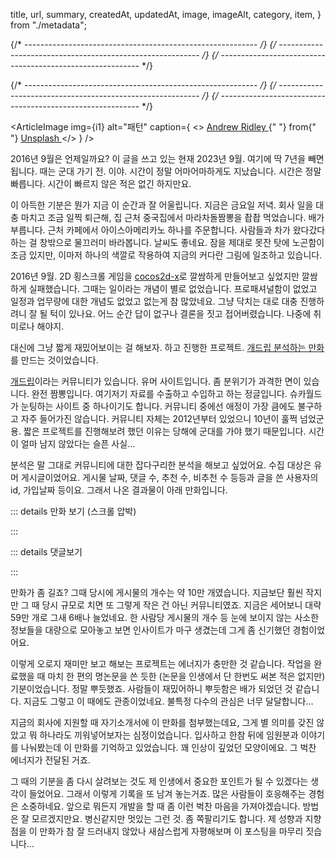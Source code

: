   title,
  url,
  summary,
  createdAt,
  updatedAt,
  image,
  imageAlt,
  category,
  item,
} from "./metadata";

{/* ---------------------------------------------------------- */}
{/* ---------------------------------------------------------- */}
{/* ---------------------------------------------------------- */}


<ArticleJsonLd
  useAppDir
  url={url}
  title={title}
  images={[image.src]}
  authorName={authorList}
  datePublished={createdAt}
  dateModified={updatedAt}
  publisherName={authorName}
  description={summary}
  type="BlogPosting"
  isAccessibleForFree
/>

<ArticleHeader title={title} updatedAt={updatedAt} desc={summary} />

{/* ---------------------------------------------------------- */}
{/* ---------------------------------------------------------- */}
{/* ---------------------------------------------------------- */}

<ArticleImage
  img={i1}
  alt="패턴"
  caption={
    <>
      <a href="https://unsplash.com/ko/@aridley88?utm_content=creditCopyText&utm_medium=referral&utm_source=unsplash">
        Andrew Ridley
      </a>{" "}
      from{" "}
      <a href="https://unsplash.com/ko/%EC%82%AC%EC%A7%84/jR4Zf-riEjI?utm_content=creditCopyText&utm_medium=referral&utm_source=unsplash">
        Unsplash
      </a>
    </>
  }
/>

2016년 9월은 언제일까요? 이 글을 쓰고 있는 현재 2023년 9월. 여기에 딱 7년을 빼면 됩니다. 때는 군대 가기 전. 이야. 시간이 정말 어마어마하게도 지났습니다. 시간은 정말 빠릅니다. 시간이 빠르지 않은 적은 없긴 하지만요.

이 아득한 기분은 뭔가 지금 이 순간과 잘 어울립니다. 지금은 금요일 저녁. 회사 일을 대충 마치고 조금 일찍 퇴근해, 집 근처 중국집에서 마라차돌짬뽕을 촵촵 먹었습니다. 배가 부릅니다. 근처 카페에서 아이스아메리카노 하나를 주문합니다. 사람들과 차가 왔다갔다 하는 걸 창밖으로 물끄러미 바라봅니다. 날씨도 좋네요. 잠을 제대로 못잔 탓에 노곤함이 조금 있지만, 이마저 하나의 색깔로 작용하여 지금의 커다란 그림에 일조하고 있습니다.

2016년 9월. 2D 횡스크롤 게임을 [cocos2d-x](https://www.cocos.com/en)로 깔쌈하게 만들어보고 싶었지만 깔쌈하게 실패했습니다. 그때는 일이라는 개념이 별로 없었습니다. 프로패셔널함이 없었고 일정과 업무량에 대한 개념도 없었고 없는게 참 많았네요. 그냥 닥치는 대로 대충 진행하려니 잘 될 턱이 있나요. 어느 순간 답이 없구나 결론을 짓고 접어버렸습니다. 나중에 취미로나 해야지.

대신에 그냥 짧게 재밌어보이는 걸 해보자. 하고 진행한 프로젝트. [개드립 분석하는 만화](https://www.dogdrip.net/111851522)를 만드는 것이었습니다.

[개드립](https://dogdrip.net)이라는 커뮤니티가 있습니다. 유머 사이트입니다. 좀 분위기가 과격한 면이 있습니다. 완전 짬뽕입니다. 여기저기 자료를 수출하고 수입하고 하는 정글입니다. 슈카월드가 눈팅하는 사이트 중 하나이기도 합니다. 커뮤니티 중에선 애정이 가장 큼에도 불구하고 자주 들어가진 않습니다. 커뮤니티 자체는 2012년부터 있었으니 10년이 훌쩍 넘었군용. 짧은 프로젝트를 진행해보려 했던 이유는 당해에 군대를 가야 했기 때문입니다. 시간이 얼마 남지 않았다는 슬픈 사실…

분석은 말 그대로 커뮤니티에 대한 잡다구리한 분석을 해보고 싶었어요. 수집 대상은 유머 게시글이었어요. 게시물 날짜, 댓글 수, 추천 수, 비추천 수 등등과 글을 쓴 사용자의 id, 가입날짜 등이요. 그래서 나온 결과물이 아래 만화입니다.

::: details 만화 보기 (스크롤 압박)

<ArticleImage noShadow img={m1} alt="개드립 분석하는 만화 1" />
<ArticleImage noShadow img={m2} alt="개드립 분석하는 만화 2" />
<ArticleImage noShadow img={m3} alt="개드립 분석하는 만화 3" />
<ArticleImage noShadow img={m4} alt="개드립 분석하는 만화 4" />
<ArticleImage noShadow img={m5} alt="개드립 분석하는 만화 5" />
<ArticleImage noShadow img={m6} alt="개드립 분석하는 만화 6" />
<ArticleImage noShadow img={m7} alt="개드립 분석하는 만화 7" />

:::

::: details 댓글보기

<ArticleImage noShadow img={c1} alt="개드립 분석하는 만화 댓글 1" />
<ArticleImage noShadow img={c2} alt="개드립 분석하는 만화 댓글 2" />
<ArticleImage noShadow img={c3} alt="개드립 분석하는 만화 댓글 3" />
<ArticleImage noShadow img={c4} alt="개드립 분석하는 만화 댓글 4" />

:::

만화가 좀 길죠? 그때 당시에 게시물의 개수는 약 10만 개였습니다. 지금보단 훨씬 작지만 그 때 당시 규모로 치면 또 그렇게 작은 건 아닌 커뮤니티였죠. 지금은 세어보니 대략 59만 개로 그새 6배나 늘었네요. 한 사람당 게시물의 개수 등 눈에 보이지 않는 사소한 정보들을 대량으로 모아놓고 보면 인사이트가 마구 생겼는데 그게 좀 신기했던 경험이었어요.

이렇게 오로지 재미만 보고 해보는 프로젝트는 에너지가 충만한 것 같습니다. 작업을 완료했을 때 마치 한 편의 명논문을 쓴 듯한 (논문을 인생에서 단 한번도 써본 적은 없지만) 기분이었습니다. 정말 뿌듯했죠. 사람들이 재밌어하니 뿌듯함은 배가 되었던 것 같습니다. 지금도 그렇고 이 때에도 관종이었네요. 불특정 다수의 관심은 너무 달달합니다…

지금의 회사에 지원할 때 자기소개서에 이 만화를 첨부했는데요, 그게 별 의미를 갖진 않았고 뭐 하나라도 끼워넣어보자는 심정이었습니다. 입사하고 한참 뒤에 임원분과 이야기를 나눠봤는데 이 만화를 기억하고 있었습니다. 꽤 인상이 깊었던 모양이에요. 그 벅찬 에너지가 전달된 거죠.

그 때의 기분을 좀 다시 살려보는 것도 제 인생에서 중요한 포인트가 될 수 있겠다는 생각이 들었어요. 그래서 이렇게 기록을 또 남겨 놓는거죠. 많은 사람들이 호응해주는 경험은 소중하네요. 앞으로 뭐든지 개발을 할 때 좀 이런 벅찬 마음을 가져야겠습니다. 방법은 잘 모르겠지만요. 병신같지만 멋있는 그런 것. 좀 쪽팔리기도 합니다. 제 성향과 지향점을 이 만화가 참 잘 드러내지 않았나 새삼스럽게 자평해보며 이 포스팅을 마무리 짓습니다...
